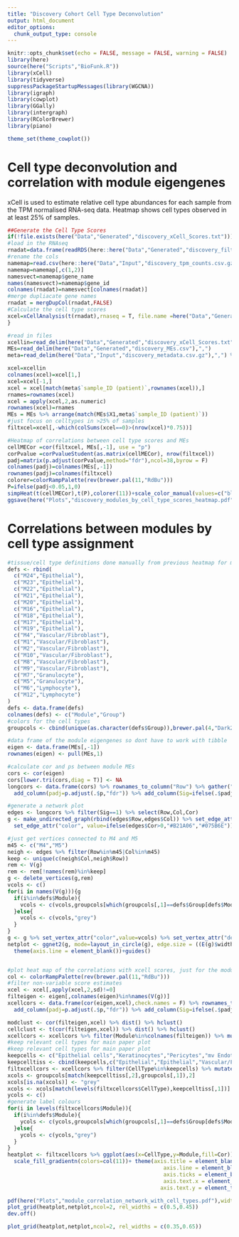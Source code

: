 ```yaml
---
title: "Discovery Cohort Cell Type Deconvolution"
output: html_document
editor_options: 
  chunk_output_type: console
---
```


```r
knitr::opts_chunk$set(echo = FALSE, message = FALSE, warning = FALSE)
library(here)
source(here("Scripts","BioFunk.R"))
library(xCell)
library(tidyverse)
suppressPackageStartupMessages(library(WGCNA))
library(igraph)
library(cowplot)
library(GGally)
library(intergraph)
library(RColorBrewer)
library(piano)

theme_set(theme_cowplot())

```

# Cell type deconvolution and correlation with module eigengenes

xCell is used to estimate relative cell type abundances for each sample from the TPM normalised RNA-seq data. Heatmap shows cell types observed in at least 25% of samples.

```r
##Generate the Cell Type Scores
if(!file.exists(here("Data","Generated","discovery_xCell_Scores.txt"))){
#load in the RNAseq
rnadat=data.frame(readRDS(here::here("Data","Generated","discovery_filtered_tpm.Rds")))
#rename the cols
namemap=read.csv(here::here("Data","Input","discovery_tpm_counts.csv.gz"),header=T) 
namemap=namemap[,c(1,2)]
namesvect=namemap$gene_name
names(namesvect)=namemap$gene_id
colnames(rnadat)=namesvect[colnames(rnadat)]
#merge dupliacate gene names
rnadat = mergDupCol(rnadat,FALSE)
#Calculate the cell type scores
xcel=xCellAnalysis(t(rnadat),rnaseq = T, file.name =here("Data","Generated","discovery_xCell_Scores.txt"))
}

#read in files
xcellin=read_delim(here("Data","Generated","discovery_xCell_Scores.txt"),"\t") %>% t()
MEs=read_delim(here("Data","Generated","discovery_MEs.csv"),",")
meta=read_delim(here("Data","Input","discovery_metadata.csv.gz"),",") %>% filter(`sample_ID (patient)`%in%MEs$X1)

xcel=xcellin
colnames(xcel)=xcel[1,]
xcel=xcel[-1,]
xcel = xcel[match(meta$`sample_ID (patient)`,rownames(xcel)),]
rnames=rownames(xcel)
xcel = apply(xcel,2,as.numeric)
rownames(xcel)=rnames
MEs = MEs %>% arrange(match(MEs$X1,meta$`sample_ID (patient)`))
#just focus on celltypes in >25% of samples
filtxcel=xcel[,-which(colSums(xcel==0)>(nrow(xcel)*0.75))]

#Heatmap of correlations between cell type scores and MEs
cellMECor =cor(filtxcel, MEs[,-1], use = "p")
corPvalue =corPvalueStudent(as.matrix(cellMECor), nrow(filtxcel))
padj=matrix(p.adjust(corPvalue,method="fdr"),ncol=38,byrow = F)
colnames(padj)=colnames(MEs[,-1])
rownames(padj)=colnames(filtxcel)
colorer=colorRampPalette(rev(brewer.pal(11,"RdBu")))
P=ifelse(padj<0.05,1,0)
simpHeat(t(cellMECor),t(P),colorer(11))+scale_color_manual(values=c("black",NA),labels=c("FDR<0.05",""),name="Significance")
ggsave(here("Plots","discovery_modules_by_cell_type_scores_heatmap.pdf"),width = 15,height = 10)

```

# Correlations between modules by cell type assignment

```r
#tissue/cell type definitions done manually from previous heatmap for modules significantly correlated with M4 or M5 below
defs <- rbind(
  c("M24","Epithelial"),
  c("M23","Epithelial"),
  c("M22","Epithelial"),
  c("M21","Epithelial"),
  c("M20","Epithelial"),
  c("M16","Epithelial"),
  c("M18","Epithelial"),
  c("M17","Epithelial"),
  c("M19","Epithelial"),
  c("M4","Vascular/Fibroblast"),
  c("M1","Vascular/Fibroblast"),
  c("M2","Vascular/Fibroblast"),
  c("M10","Vascular/Fibroblast"),
  c("M8","Vascular/Fibroblast"),
  c("M9","Vascular/Fibroblast"),
  c("M7","Granulocyte"),
  c("M5","Granulocyte"),
  c("M6","Lymphocyte"),
  c("M12","Lymphocyte")
)
defs <- data.frame(defs)
colnames(defs) <- c("Module","Group")
#colors for the cell types
groupcols <- cbind(unique(as.character(defs$Group)),brewer.pal(4,"Dark2"))

#data frame of the module eigengenes so dont have to work with tibble 
eigen <- data.frame(MEs[,-1])
rownames(eigen) <- pull(MEs,1)

#calculate cor and ps between module MEs
cors <- cor(eigen)
cors[lower.tri(cors,diag = T)] <- NA
longcors <- data.frame(cors) %>% rownames_to_column("Row") %>% gather("Col","Cor",-Row) %>% filter(!is.na(Cor)) %>% add_column(p=corPvalueStudent(.$Cor,nrow(eigen))) %>%
  add_column(padj=p.adjust(.$p,"fdr")) %>% add_column(Sig=ifelse(.$padj<0.01,1,0))

#generate a network plot
edges <- longcors %>% filter(Sig==1) %>% select(Row,Col,Cor)
g <- make_undirected_graph(rbind(edges$Row,edges$Col)) %>% set_edge_attr("weight",value=edges$Cor) %>%
  set_edge_attr("color", value=ifelse(edges$Cor>0,"#B21A06","#075B6E")) %>% set_edge_attr("width",value=(abs(edges$Cor)))

#just get vertices connected to M4 and M5
m45 <- c("M4","M5")
neigh <- edges %>% filter(Row%in%m45|Col%in%m45)
keep <- unique(c(neigh$Col,neigh$Row))
rem <- V(g)
rem <- rem[!names(rem)%in%keep]
g <- delete_vertices(g,rem)
vcols <- c()
for(i in names(V(g))){g
  if(i%in%defs$Module){
    vcols <- c(vcols,groupcols[which(groupcols[,1]==defs$Group[defs$Module==i]),2])
  }else{
    vcols <- c(vcols,"grey")
  }
}
g <- g %>% set_vertex_attr("color",value=vcols) %>% set_vertex_attr("degree",value=degree(g))
netplot <- ggnet2(g, mode=layout_in_circle(g), edge.size = ((E(g)$width^1.2)*2), edge.color = E(g)$color, node.color = V(g)$color, node.size=14,node.label = names(V(g)), label.color = "white", edge.alpha = 0.7, label.size = 4)+
  theme(axis.line = element_blank())+guides()


#plot heat map of the correlations with xcell scores, just for the modules in the network plot
col <- colorRampPalette(rev(brewer.pal(11,"RdBu")))
#filter non-variable score estimates
xcel <- xcel[,apply(xcel,2,sd)!=0]
filteigen <- eigen[,colnames(eigen)%in%names(V(g))]
xcellcors <- data.frame(cor(eigen,xcel),check.names = F) %>% rownames_to_column("Module") %>% gather("CellType","Cor", -Module) %>% add_column(p=corPvalueStudent(.$Cor,nrow(eigen))) %>% 
  add_column(padj=p.adjust(.$p,"fdr")) %>% add_column(Sig=ifelse(.$padj<0.05,1,0))

modclust <- cor(filteigen,xcel) %>% dist() %>% hclust() 
cellclust <- t(cor(filteigen,xcel)) %>% dist() %>% hclust() 
xcellcors <- xcellcors %>% filter(Module%in%colnames(filteigen)) %>% mutate(Module=factor(Module,levels=modclust$labels[modclust$order]),CellType=factor(CellType,levels=cellclust$labels[cellclust$order]))
#keep relevant cell types for main paper plot
#keep relevant cell types for main paper plot
keepcells <- c("Epithelial cells","Keratinocytes","Pericytes","mv Endothelial cells","Endothelial cells","ly Endothelial cells","Fibroblasts","Basophils","Neutrophils","Mast cells","Macrophages M1","Macrophages M2","DC","iDC","cDC","pDC","MPP","CD4+ naive T-cells", "naive B-cells","class-switched memory B-cells","pro B-cells","B-cells","Memory B-cells","Plasma cells","CD8+ T-cells","CD8+ Tcm","Th1 cells","Tregs")
keepcelltiss <- cbind(keepcells,c("Epithelial","Epithelial","Vascular/Fibroblast","Vascular/Fibroblast","Vascular/Fibroblast","Vascular/Fibroblast","Granulocyte","Granulocyte","Granulocyte","MNP","MNP","MNP","MNP","MNP","MNP","MNP","Lymphocyte","Lymphocyte","Lymphocyte","Lymphocyte","Lymphocyte","Lymphocyte","Lymphocyte","Lymphocyte","Lymphocyte","Lymphocyte","Lymphocyte","Lymphocyte"))
filtxcellcors <- xcellcors %>% filter(CellType%in%keepcells) %>% mutate(CellType=droplevels(CellType),Module=droplevels(Module))
xcols <- groupcols[match(keepcelltiss[,2],groupcols[,1]),2]
xcols[is.na(xcols)] <- "grey"
xcols <- xcols[match(levels(filtxcellcors$CellType),keepcelltiss[,1])]
ycols <- c()
#generate label colours
for(i in levels(filtxcellcors$Module)){
  if(i%in%defs$Module){
    ycols <- c(ycols,groupcols[which(groupcols[,1]==defs$Group[defs$Module==i]),2])
  }else{
    ycols <- c(ycols,"grey")
  }
}
heatplot <- filtxcellcors %>% ggplot(aes(x=CellType,y=Module,fill=Cor))+geom_tile()+
  scale_fill_gradientn(colors=col(11))+ theme(axis.title = element_blank(),
                                                 axis.line = element_blank(),
                                                 axis.ticks = element_blank(),
                                                 axis.text.x = element_text(angle = 90,hjust=1,vjust=0.5,colour =xcols),
                                                axis.text.y = element_text(color=ycols))

pdf(here("Plots","module_correlation_network_with_cell_types.pdf"),width=13, height=6)
plot_grid(heatplot,netplot,ncol=2, rel_widths = c(0.5,0.45))
dev.off()

```
```r

plot_grid(heatplot,netplot,ncol=2, rel_widths = c(0.35,0.65))

```